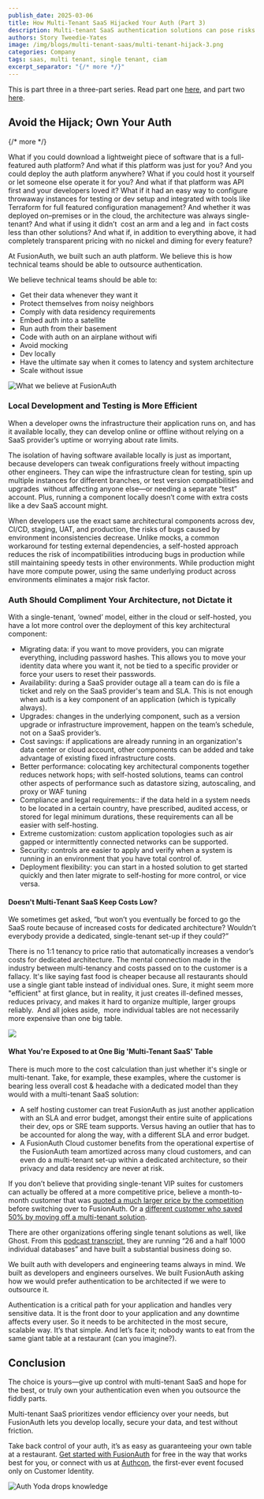 ```yaml
---
publish_date: 2025-03-06
title: How Multi-Tenant SaaS Hijacked Your Auth (Part 3)
description: Multi-tenant SaaS authentication solutions can pose risks including security vulnerabilities, lack of control, and scalability issues. A better solution is one that can be tailored to fit specific needs.
authors: Story Tweedie-Yates
image: /img/blogs/multi-tenant-saas/multi-tenant-hijack-3.png
categories: Company
tags: saas, multi tenant, single tenant, ciam
excerpt_separator: "{/* more */}"
---
```


This is part three in a three-part series. Read part one [here](/blog/multi-tenant-hijack), and part two [here](/blog/multi-tenant-hijack-2).

## Avoid the Hijack; Own Your Auth
{/* more */} 

What if you could download a lightweight piece of software that is a full-featured auth platform? And what if this platform was just for you? And you could deploy the auth platform anywhere? What if you could host it yourself or let someone else operate it for you? And what if that platform was API first and your developers loved it? What if it had an easy way to configure throwaway instances for testing or dev setup and integrated with tools like Terraform for full featured configuration management? And whether it was deployed on–premises or in the cloud, the architecture was always single-tenant? And what if using it didn’t  cost an arm and a leg and  in fact costs less than other solutions? And what if, in addition to everything above, it had completely transparent pricing with no nickel and diming for every feature?

At FusionAuth, we built such an auth platform. We believe this is how technical teams should be able to outsource authentication.

We believe technical teams should be able to:

- Get their data whenever they want it
- Protect themselves from noisy neighbors
- Comply with data residency requirements
- Embed auth into a satellite
- Run auth from their basement
- Code with auth on an airplane without wifi
- Avoid mocking
- Dev locally
- Have the ultimate say when it comes to latency and system architecture
- Scale without issue

![What we believe at FusionAuth](/img/blogs/multi-tenant-saas/we-believe.png)

### Local Development and Testing is More Efficient

When a developer owns the infrastructure their application runs on, and has it available locally, they can develop online or offline without relying on a SaaS provider’s uptime or worrying about rate limits.

The isolation of having software available locally is just as important, because developers can tweak configurations freely without impacting other engineers. They can wipe the infrastructure clean for testing, spin up multiple instances for different branches, or test version compatibilities and upgrades  without affecting anyone else—or needing a separate “test” account. Plus, running a component locally doesn’t come with extra costs like a dev SaaS account might.

When developers use the exact same architectural components across dev, CI/CD, staging, UAT, and production, the risks of bugs caused by environment inconsistencies decrease. Unlike mocks, a common workaround for testing external dependencies, a self-hosted approach reduces the risk of incompatibilities introducing bugs in production while still maintaining speedy tests in other environments. While production might have more compute power, using the same underlying product across environments eliminates a major risk factor.

### Auth Should Compliment Your Architecture, not Dictate it

With a single-tenant, ‘owned’ model, either in the cloud or self-hosted, you have a lot more control over the deployment of this key architectural component:

- Migrating data: if you want to move providers, you can migrate everything, including password hashes. This allows you to move your identity data where you want it, not be tied to a specific provider or force your users to reset their passwords.
- Availability: during a SaaS provider outage all a team can do is file a ticket and rely on the SaaS provider's team and SLA. This is not enough when auth is a key component of an application (which is typically always).
- Upgrades: changes in the underlying component, such as a version upgrade or infrastructure improvement, happen on the team’s schedule, not on a SaaS provider’s.
- Cost savings: if applications are already running in an organization's data center or cloud account, other components can be added and take advantage of existing fixed infrastructure costs.
- Better performance: colocating key architectural components together reduces network hops; with self-hosted solutions, teams can control other aspects of performance such as datastore sizing, autoscaling, and proxy or WAF tuning
- Compliance and legal requirements:: if the data held in a system needs to be located in a certain country, have prescribed, audited access, or stored for legal minimum durations, these requirements can all be  easier with self-hosting.
- Extreme customization: custom application topologies such as air gapped or intermittently connected networks can be supported.
- Security: controls are easier to apply and verify when a system is running in an environment that you have total control of.
- Deployment flexibility: you can start in a hosted solution to get started quickly and then later migrate to self-hosting for more control, or vice versa.

#### Doesn't Multi-Tenant SaaS Keep Costs Low?

We sometimes get asked, “but won’t you eventually be forced to go the SaaS route because of increased costs for dedicated architecture? Wouldn’t everybody provide a dedicated, single-tenant set-up if they could?”

There is no 1:1 tenancy to price ratio that automatically increases a vendor’s costs for dedicated architecture. The mental connection made in the industry between multi-tenancy and costs passed on to the customer is a fallacy. It's like saying fast food is cheaper because all restaurants should use a single giant table instead of individual ones. Sure, it might seem more "efficient" at first glance, but in reality, it just creates ill-defined messes, reduces privacy, and makes it hard to organize multiple, larger groups reliably.  And all jokes aside,  more individual tables are not necessarily more expensive than one big table.

![](/img/blogs/multi-tenant-saas/bad-manners.png)

#### What You're Exposed to at One Big 'Multi-Tenant SaaS' Table

There is much more to the cost calculation than just whether it's single or multi-tenant. Take, for example, these examples, where the customer is bearing less overall cost & headache with a dedicated model than they would with a multi-tenant SaaS solution:

- A self hosting customer can treat FusionAuth as just another application with an SLA and error budget, amongst their entire suite of applications their dev, ops or SRE team supports. Versus having an outlier that has to be accounted for along the way, with a different SLA and error budget.
- A FusionAuth Cloud customer benefits from the operational expertise of the FusionAuth team amortized across many cloud customers, and can even do a multi-tenant set-up within a dedicated architecture, so their privacy and data residency are never at risk.

If you don’t believe that providing single-tenant VIP suites for customers can actually be offered at a more competitive price, believe a month-to-month customer that was [quoted a much larger price by the competition](https://www.linkedin.com/feed/update/urn:li:activity:7261721028110786561/) before switching over to FusionAuth. Or a [different customer who saved 50% by moving off a multi-tenant solution](/blog/illustrative-mathematics-saved-with-fusionauth).

There are other organizations offering single tenant solutions as well, like Ghost. From this [podcast transcript](https://scalingdevtools.com/podcast/episodes/john-onolan-d47aad88-ea7f-40ca-9ad9-43aab8d96044), they are running “26 and a half 1000 individual databases” and have built a substantial business doing so.

We built auth with developers and engineering teams always in mind. We built as developers and engineers ourselves. We built FusionAuth asking how we would prefer authentication to be architected if we were to outsource it.

Authentication is a critical path for your application and handles very sensitive data. It is the front door to your application and any downtime affects every user. So it needs to be architected in the most secure, scalable way. It’s that simple. And let’s face it; nobody wants to eat from the same giant table at a restaurant (can you imagine?).

## Conclusion

The choice is yours—give up control with multi-tenant SaaS and hope for the best, or truly own your authentication even when you outsource the fiddly parts.

Multi-tenant SaaS prioritizes vendor efficiency over your needs, but FusionAuth lets you develop locally, secure your data, and test without friction.

Take back control of your auth, it’s as easy as guaranteeing your own table at a restaurant. [Get started with FusionAuth](/get-started) for free in the way that works best for you, or connect with us at [Authcon](https://authcon.io), the first-ever event focused only on Customer Identity.

![Auth Yoda drops knowledge](/img/blogs/multi-tenant-saas/auth-yoda.png)
